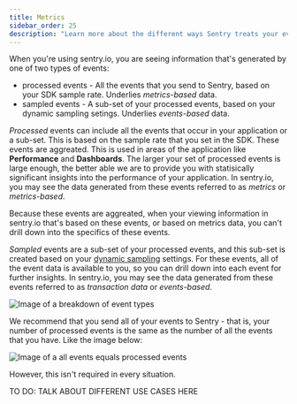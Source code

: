 ```yaml
---
title: Metrics
sidebar_order: 25
description: "Learn more about the different ways Sentry treats your events."
---
```


When you're using sentry.io, you are seeing information that's generated by one of two types of events:

- processed events - All the events that you send to Sentry, based on your SDK sample rate. Underlies _metrics-based_ data.
- sampled events - A sub-set of your processed events, based on your dynamic sampling setings. Underlies _events-based_ data.

_Processed_ events can include all the events that occur in your application or a sub-set. This is based on the sample rate that you set in the SDK. These events are aggreated. This is used in areas of the application like **Performance** and **Dashboards**. The larger your set of processed events is large enough, the better able we are to provide you with statisically significant insights into the performance of your application. In sentry.io, you may see the data generated from these events referred to as _metrics_ or _metrics-based_.

Because these events are aggreated, when your viewing information in sentry.io that's based on these events, or based on metrics data, you can't drill down into the specifics of these events.

_Sampled_ events are a sub-set of your processed events, and this sub-set is created based on your [dynamic sampling]() settings. For these events, all of the event data is available to you, so you can drill down into each event for further insights. In sentry.io, you may see the data generated from these events referred to as _transaction data_ or _events-based_.

![Image of a breakdown of event types](metrics-events-subsets.png)

We recommend that you send all of your events to Sentry - that is, your number of processed events is the same as the number of all the events that you have. Like the image below:

![Image of a all events equals processed events](metrics-events-all.png)

However, this isn't required in every situation.

TO DO: TALK ABOUT DIFFERENT USE CASES HERE
